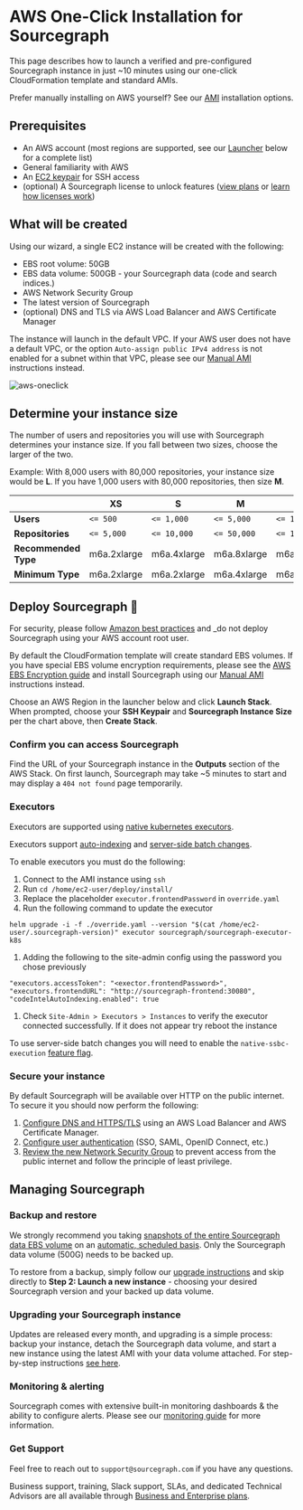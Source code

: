 # AWS One-Click Installation for Sourcegraph

This page describes how to launch a verified and pre-configured Sourcegraph instance in just ~10 minutes using our one-click CloudFormation template and standard AMIs.

Prefer manually installing on AWS yourself? See our [AMI](/admin/deploy/machine-images/aws-ami) installation options.

## Prerequisites

* An AWS account (most regions are supported, see our [Launcher](#deploy-sourcegraph) below for a complete list)
* General familiarity with AWS
* An [EC2 keypair](https://docs.aws.amazon.com/AWSEC2/latest/UserGuide/create-key-pairs.html) for SSH access
* (optional) A Sourcegraph license to unlock features ([view plans](https://sourcegraph.com/pricing) or [learn how licenses work](/admin/licensing/))

## What will be created

Using our wizard, a single EC2 instance will be created with the following:

- EBS root volume: 50GB
- EBS data volume: 500GB - your Sourcegraph data (code and search indices.)
- AWS Network Security Group
- The latest version of Sourcegraph
- (optional) DNS and TLS via AWS Load Balancer and AWS Certificate Manager

<Callout type="note">The instance will launch in the default VPC. If your AWS user does not have a default VPC, or the option `Auto-assign public IPv4 address` is not enabled for a subnet within that VPC, please see our [Manual AMI](/admin/deploy/machine-images/aws-ami) instructions instead.</Callout>

![aws-oneclick](https://storage.googleapis.com/sourcegraph-assets/Docs/aws-oneclick-diagram.png)

## Determine your instance size

The number of users and repositories you will use with Sourcegraph determines your instance size. If you fall between two sizes, choose the larger of the two.

Example: With 8,000 users with 80,000 repositories, your instance size would be **L**. If you have 1,000 users with 80,000 repositories, then size **M**.

|                      |   **XS**    |    **S**    |    **M**    |    **L**     |    **XL**    |
| -------------------- | ----------- | ----------- | ----------- | ------------ | ------------ |
| **Users**            | `<= 500`    | `<= 1,000`  | `<= 5,000`  | `<= 10,000`  | `<= 20,000`  |
| **Repositories**     | `<= 5,000`  | `<= 10,000` | `<= 50,000` | `<= 100,000` | `<= 250,000` |
| **Recommended Type** | m6a.2xlarge | m6a.4xlarge | m6a.8xlarge | m6a.12xlarge | m6a.24xlarge |
| **Minimum Type**     | m6a.2xlarge | m6a.2xlarge | m6a.4xlarge | m6a.8xlarge  | m6a.12xlarge |

## Deploy Sourcegraph 🎉

<Callout type="note">For security, please follow [Amazon best practices](https://docs.aws.amazon.com/accounts/latest/reference/best-practices-root-user.html) and _do not deploy Sourcegraph using your AWS account root user.</Callout>

<Callout type="note">By default the CloudFormation template will create standard EBS volumes. If you have special EBS volume encryption requirements, please see the [AWS EBS Encryption guide](https://docs.aws.amazon.com/AWSEC2/latest/UserGuide/EBSEncryption.html) and install Sourcegraph using our [Manual AMI](/admin/deploy/machine-images/aws-ami) instructions instead.</Callout>

Choose an AWS Region in the launcher below and click **Launch Stack**. When prompted, choose your **SSH Keypair** and **Sourcegraph Instance Size** per the chart above, then **Create Stack**.

<AWSOneClickLaunchForm />

### Confirm you can access Sourcegraph

Find the URL of your Sourcegraph instance in the **Outputs** section of the AWS Stack. On first launch, Sourcegraph may take ~5 minutes to start and may display a `404 not found` page temporarily.

### Executors

Executors are supported using [native kubernetes executors](/admin/executors/deploy_executors_kubernetes).

Executors support [auto-indexing](/code-search/code-navigation/auto_indexing) and [server-side batch changes](/batch-changes/server-side).

To enable executors you must do the following:

1. Connect to the AMI instance using `ssh`
2. Run `cd /home/ec2-user/deploy/install/`
3. Replace the placeholder `executor.frontendPassword` in `override.yaml`
4. Run the following command to update the executor

```curl
helm upgrade -i -f ./override.yaml --version "$(cat /home/ec2-user/.sourcegraph-version)" executor sourcegraph/sourcegraph-executor-k8s
```

1. Adding the following to the site-admin config using the password you chose previously

```curl
"executors.accessToken": "<exector.frontendPassword>",
"executors.frontendURL": "http://sourcegraph-frontend:30080",
"codeIntelAutoIndexing.enabled": true
```

1. Check `Site-Admin > Executors > Instances` to verify the executor connected successfully. If it does not appear try reboot the instance

To use server-side batch changes you will need to enable the `native-ssbc-execution` [feature flag](/admin/executors/native_execution#enable).

### Secure your instance

By default Sourcegraph will be available over HTTP on the public internet. To secure it you should now perform the following:

1. [Configure DNS and HTTPS/TLS](/admin/deploy/machine-images/aws-ami#networking) using an AWS Load Balancer and AWS Certificate Manager.
2. [Configure user authentication](/admin/auth/) (SSO, SAML, OpenID Connect, etc.)
3. [Review the new Network Security Group](https://docs.aws.amazon.com/vpc/latest/userguide/VPC_SecurityGroups.html) to prevent access from the public internet and follow the principle of least privilege.

## Managing Sourcegraph

### Backup and restore

We strongly recommend you taking [snapshots of the entire Sourcegraph data EBS volume](https://docs.aws.amazon.com/AWSEC2/latest/UserGuide/ebs-creating-snapshot.html) on an [automatic, scheduled basis](https://docs.aws.amazon.com/AWSEC2/latest/UserGuide/snapshot-lifecycle.html). Only the Sourcegraph data volume (500G) needs to be backed up.

To restore from a backup, simply follow our [upgrade instructions](/admin/deploy/machine-images/aws-ami#upgrade) and skip directly to **Step 2: Launch a new instance** - choosing your desired Sourcegraph version and your backed up data volume.

### Upgrading your Sourcegraph instance

Updates are released every month, and upgrading is a simple process: backup your instance, detach the Sourcegraph data volume, and start a new instance using the latest AMI with your data volume attached. For step-by-step instructions [see here](/admin/deploy/machine-images/aws-ami#upgrade).

### Monitoring & alerting

Sourcegraph comes with extensive built-in monitoring dashboards & the ability to configure alerts. Please see our [monitoring guide](/admin/how-to/monitoring-guide) for more information.

### Get Support

Feel free to reach out to `support@sourcegraph.com` if you have any questions.

Business support, training, Slack support, SLAs, and dedicated Technical Advisors are all available through [Business and Enterprise plans](https://sourcegraph.com/pricing).

